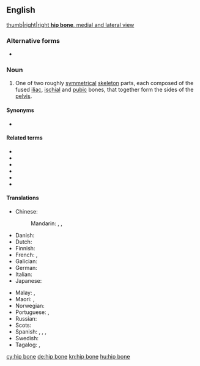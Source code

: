 ==English==
{{wikipedia}}
[[image:808_Hip_Bone.jpg|thumb|right|right '''hip bone''', [[medial]] and [[lateral]] view]]
===Alternative forms===
* {{l|en|hipbone}}

===Noun===
{{en-noun|head=[[hip]] [[bone]]}}

# {{lb|en|anatomy}} One of two roughly [[symmetrical]] [[skeleton]] parts, each composed of the fused [[iliac]], [[ischial]] and [[pubic]] bones, that together form the sides of the [[pelvis]].

====Synonyms====
* {{l|en|innominate bone}}

====Related terms====
* {{l|en|acetabulum}}
* {{l|en|ilium}}
* {{l|en|ischium}}
* {{l|en|os coxae}}
* {{l|en|pelvis}}
* {{l|en|pubis}}

====Translations====
{{trans-top|bone}}
* Chinese:
*: Mandarin: {{t|cmn|髖骨|sc=Hani}}, {{t+|cmn|髋骨|tr=kuāngǔ|sc=Hani}}, {{t+|cmn|胯骨|tr=kuàgǔ|sc=Hani}}
* Danish: {{t|da|hofteben|n}}
* Dutch: {{t|nl|heupbeen|n}}
* Finnish: {{t+|fi|lonkkaluu}}
* French: {{t|fr|os de la hanche|m}}, {{t+|fr|os coxal|m}}
* Galician: {{t-needed|gl}}
* German: {{t|de|Hüftknochen|m}}
* Italian: {{t-needed|it}}
* Japanese: {{t|ja|寛骨|tr=かんこつ, kankotsu|sc=Jpan}}
{{trans-mid}}
* Malay: {{t|ms|tulang pinggul}}, {{t|ms|tulang inominat}}
* Maori: {{t|mi|himu}}, {{t|mi|pōrori}}
* Norwegian: {{t|no|hoftebein}}
* Portuguese: {{t+|pt|anca|f}} {{qualifier|Portugal}}, {{t|pt|osso do quadril|m}} {{qualifier|Brazil}}
* Russian: {{t|ru|[[тазовый|та́зовая]] [[кость]]|f}}
* Scots: {{t|sco|hurkle-bane}}
* Spanish: {{t|es|hueso de la cadera|m}}, {{t+|es|coxal|m}}, {{t|es|hueso coxal|m}}, {{t|es|hueso innominado|m}}
* Swedish: {{t|sv|höftben|n}}
* Tagalog: {{t|tl|balisakang}}, {{t|tl|himulurin}}
{{trans-bottom}}

[[cy:hip bone]]
[[de:hip bone]]
[[kn:hip bone]]
[[hu:hip bone]]